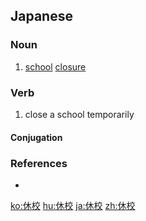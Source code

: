 ==Japanese==
{{ja-kanjitab|きゅう|こう|yomi=on}}

===Noun===
{{ja-noun|きゅうこう}}

# [[school]] [[closure]]
#: {{ja-usex|今日は雪のため'''休校'''です。|きょう は ゆき の ため '''きゅうこう''' です。|The school is closed today due to snow.}}

===Verb===
{{ja-verb-suru|きゅうこう}}

# close a school temporarily

====Conjugation====
{{ja-suru|きゅうこう}}

===References===
* {{R:Shogakukan}}

[[ko:休校]]
[[hu:休校]]
[[ja:休校]]
[[zh:休校]]